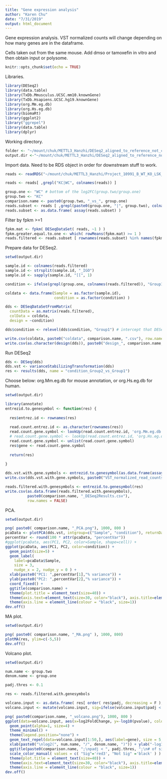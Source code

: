 ```yaml
---
title: "Gene expression analysis"
author: "Karen Chu"
date: "7/31/2019"
output: html_document
---
```


Gene expression analysis.
VST normalized counts will change depending on how many genes are in the dataframe.

Cells taken out from the same mouse.
Add dmso or tamoxefin in vitro and then obtain input or polysome.

```r
knitr::opts_chunk$set(echo = TRUE)
```

Libraries.

```r
library(DESeq2)
library(data.table)
library(TxDb.Mmusculus.UCSC.mm10.knownGene)
library(TxDb.Hsapiens.UCSC.hg19.knownGene)
library(org.Mm.eg.db)
library(org.Hs.eg.db)
library(biomaRt)
library(ggplot2)
library("ggrepel")
library(data.table)
library(dplyr)
```

Working directory.

```r
folder <- "~/mount/chuk/METTL3_Hanzhi/DESeq2_aligned_to_reference_not_custom/KC_vs_WC/"
output.dir <-"~/mount/chuk/METTL3_Hanzhi/DESeq2_aligned_to_reference_not_custom/KC_vs_WC/"
```

Import data. Need to be RDS object in order for downstream stuff to work.

```r
reads <- readRDS("~/mount/chuk/METTL3_Hanzhi/Project_10991_B_WT_KO_LSK_SON_OE/JAX_0453/align_to_normal_reference_genome/rnaseq_read_count_entrez_id.rds")

reads <- reads[ ,grepl("KC|WC", colnames(reads)) ]
```


```r
group.one <- "WC" # bottom of the log2FC(group.two/group.one)
group.two <- "KC"
comparison.name <- paste0(group.two, "_vs_", group.one)
reads.subset <- reads [ ,grepl(paste0(group.one, "|", group.two), colnames(reads))]
reads.subset <- as.data.frame( assay(reads.subset) )
```

Filter by fpkm >=1 

```r
fpkm.mat <- fpkm( DESeqDataSet( reads, ~1 ) )
fpkm.greater.equal.to.one <- which( rowMeans(fpkm.mat) >= 1 )
reads.filtered <- reads.subset [ rownames(reads.subset) %in% names(fpkm.greater.equal.to.one), ]
```

Prepare data for DESeq2. 

```r
setwd(output.dir)

sample.id <- colnames(reads.filtered)
sample.id <- strsplit(sample.id, "_IGO")
sample.id <- sapply(sample.id, "[[", 1)

condition <- ifelse(grepl(group.one, colnames(reads.filtered)), "Group1", "Group2")

coldata <- data.frame(Sample = as.factor(sample.id), 
                      condition = as.factor(condition) )

dds <- DESeqDataSetFromMatrix(
  countData = as.matrix(reads.filtered), 
  colData = coldata, 
  design = ~condition) 

dds$condition <- relevel(dds$condition, "Group1") # intercept that DESeq2 calculates depends on the first factor. If "LSK" first, then results in log2foldchange(LSC/LSK). If "LSC" first, then results is log2foldchange(LSK/LSC).

write.csv(coldata, paste0("coldata", comparison.name, ".csv"), row.names = FALSE)
write.csv(as.character(design(dds)), paste0("design_", comparison.name, "_dds.csv"), row.names = FALSE)
```

Run DESeq2

```r
dds <- DESeq(dds)
dds.vst <- varianceStabilizingTransformation(dds)
res <- results(dds, name = "condition_Group2_vs_Group1")
```

Choose below: org.Mm.eg.db for mouse annotation, or org.Hs.eg.db for human.

```r
setwd(output.dir)

library(annotate)
entrezid.to.genesymbol <- function(res) {
  
  res$entrez.id <- rownames(res)
  
  read.count.entrez.id <- as.character(rownames(res))
  read.count.gene.symbol <- lookUp(read.count.entrez.id, 'org.Mm.eg.db', 'SYMBOL')
  # read.count.gene.symbol <- lookUp(read.count.entrez.id, 'org.Hs.eg.db', 'SYMBOL')
  read.count.gene.symbol <- unlist(read.count.gene.symbol)
  res$gene <- read.count.gene.symbol
  
  return(res)
  
}

dds.vst.with.gene.symbols <- entrezid.to.genesymbol(as.data.frame(assay(dds.vst)))
write.csv(dds.vst.with.gene.symbols, paste0("VST_normalized_read_counts_", comparison.name, ".csv"), row.names = FALSE)

reads.filtered.with.genesymbols <- entrezid.to.genesymbol(res)
write.csv(as.data.frame(reads.filtered.with.genesymbols), 
          paste0(comparison.name, "_DESeq2Results.csv"),
          row.names = FALSE)
```

PCA.

```r
setwd(output.dir)

png( paste0( comparison.name, "_PCA.png"), 1000, 800 )
pcaData <- plotPCA(dds.vst, intgroup=c("Sample", "condition"), returnData=TRUE)
percentVar <- round(100 * attr(pcaData, "percentVar"))
#ggplot(pcaData, aes(PC1, PC2, color=Sample, shape=cell)) +
ggplot(pcaData, aes(PC1, PC2, color=condition)) +
  geom_point(size=5) +
  geom_label(
    label=pcaData$Sample, 
    size = 3,
    nudge_x = 2, nudge_y = 0 ) +
  xlab(paste0("PC1: ",percentVar[1],"% variance")) +
  ylab(paste0("PC2: ",percentVar[2],"% variance")) + 
  coord_fixed() +
  ggtitle(comparison.name) +
  theme(plot.title = element_text(size=40)) +
  theme(axis.text=element_text(size=30, color="black"), axis.title=element_text(size=30, color="black")) +
  theme(axis.line = element_line(colour = "black", size=1))
dev.off()
```

MA plot.

```r
setwd(output.dir)

png( paste0( comparison.name, "_MA.png" ), 1000, 800)
plotMA(res, ylim=c(-5,5))
dev.off()
```

Volcano plot. 

```r
setwd(output.dir)

num.name <- group.two
denom.name <- group.one

padj.thres <- 0.1

res <- reads.filtered.with.genesymbols 

volcano.input <- as.data.frame( res[ order( res$padj, decreasing = F ), ] )
volcano.input <- mutate(volcano.input, sig=ifelse(volcano.input$padj < padj.thres, "Sig", "Not Sig"))

png( paste0(comparison.name, "_volcano.png"), 1000, 800 )
ggplot(data=volcano.input, aes(x=log2FoldChange, y=-log10(pvalue), colour= sig)) + 
  geom_point(alpha=1, size=4) +
  theme_minimal() +
  theme(legend.position="none") +
  geom_text_repel(data=volcano.input[1:50,], aes(label=gene), size = 5,box.padding = unit(0.5, "lines"), point.padding = unit(0.5, "lines"), color="black") +
  xlab(paste0("\nlog2(", num.name, "/", denom.name, ")")) + ylab("-log10(p)\n") +
  ggtitle(paste0(comparison.name, ";\npadj < ", padj.thres, ";\n# of sig genes: ", nrow( subset(volcano.input, sig=="Sig") ), "\n")) +
  scale_color_manual( values = c( "Sig"='red3', "Not Sig" ='black' ) ) + 
  theme(plot.title = element_text(size=40)) +
  theme(axis.text=element_text(size=30, color="black"), axis.title=element_text(size=30, color="black")) +
  theme(axis.line = element_line(colour = "black", size=1))
dev.off()
```




















